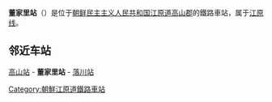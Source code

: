 {{noteTA
|1=董家里
}}
{{Infobox station
|公司色 = red
|文字色 = 
|站名 = 董家里站
|圖片 = 
|pxl = 
|圖片說明 =
|前一站 = [[高山站_(江原道)|高山]]
|前一站距離 = 
|後一站距離 = 
|後一站 = [[落川站|落川]]
|諺文 = 동가리역
|朝鮮漢字 = 董家里驛
|文觀部式 = Dongga-ri-yeok
|馬-賴式 = Tongga-ri-yŏk
|副站名 = 
|車站編號 = 
|停站路線數 = 
|所屬公司 = [[朝鲜民主主义人民共和国铁道省|朝鲜民主主义人民共和国铁道省]]
|所屬路線 = [[江原线|江原线]]
|距離 = 
|起點站 = [[高原站_(咸镜南道)|高原]]
|所在地 =[[江原道_(朝鮮)|江原道]][[高山郡|高山郡]]
|車站構造 = 地面车站
|月台配置 = 
|啟用年月日 =1914年 
|廢站年月日 = 
|上下車人次 = 
|統計年度 = 
|轉車 = 
|備註 = 
|全寬備註 = 
}}

'''董家里站'''（{{kor|名=北|諺=동가리역|漢=董家里驛|羅=Tongga-ri yŏk|f=y}}）是位于[[朝鲜民主主义人民共和国|朝鲜民主主义人民共和国]][[江原道_(朝鮮)|江原道]][[高山郡|高山郡]]的鐵路車站，属于[[江原线|江原线]]。

==邻近车站==
[[高山站_(江原道)|高山站]] - '''董家里站''' - [[落川站|落川站]]

{{江原线}}

{{朝鲜铁路小作品}}

[[Category:朝鮮江原道鐵路車站|Category:朝鮮江原道鐵路車站]]
